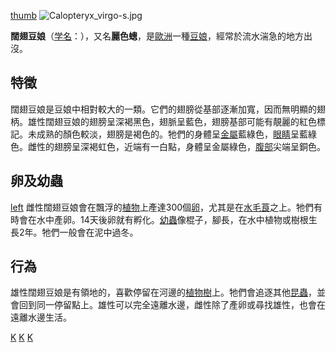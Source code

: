 {{Speciesbox
| taxon = Calopteryx virgo
| image = Calopteryx virgo male.jpg
| binomial_authority = ([[卡爾·林奈|Linnaeus]], 1758)
}}
[[file:_Calopteryx_virgo_meridionalis_MHNT.jpg|thumb]]
[[File:Calopteryx_virgo-s.jpg|thumb]]

'''闊翅豆娘'''（[[学名|学名]]：''{{lang|la|Calopteryx virgo}}''），又名'''麗色蟌'''，是[[歐洲|歐洲]]一種[[豆娘|豆娘]]，經常於流水湍急的地方出沒。

== 特徵 ==
闊翅豆娘是豆娘中相對較大的一類。它們的翅膀從基部逐漸加寬，因而無明顯的翅柄。雄性闊翅豆娘的翅膀呈深褐黑色，翅脈呈藍色，翅膀基部可能有靚麗的紅色標記。未成熟的顏色較淡，翅膀是褐色的。牠們的身體呈[[金屬|金屬]]藍綠色，[[眼睛|眼睛]]呈藍綠色。雌性的翅膀呈深褐虹色，近端有一白點，身體呈金屬綠色，[[腹部|腹部]]尖端呈銅色。

== 卵及幼蟲 ==
[[文件:ColapteryxVirgo.jpg|left]]
雌性闊翅豆娘會在飄浮的[[植物|植物]]上產達300個[[卵|卵]]，尤其是在[[水毛莨|水毛莨]]之上。牠們有時會在水中產卵。14天後卵就有孵化。[[幼蟲|幼蟲]]像棍子，腳長，在水中植物或樹根生長2年。牠們一般會在泥中過冬。

== 行為 ==
雄性闊翅豆娘是有領地的，喜歡停留在河邊的[[植物|植物]][[樹|樹]]上。牠們會追逐其他[[昆蟲|昆蟲]]，並會回到同一停留點上。雄性可以完全遠離水邊，雌性除了產卵或尋找雄性，也會在遠離水邊生活。

{{Authority control}}
{{Taxonbar}}
[[Category:色蟌屬|K]]
[[Category:卡尔·林奈命名的生物分类|K]]
[[Category:1758年描述的昆虫|K]]